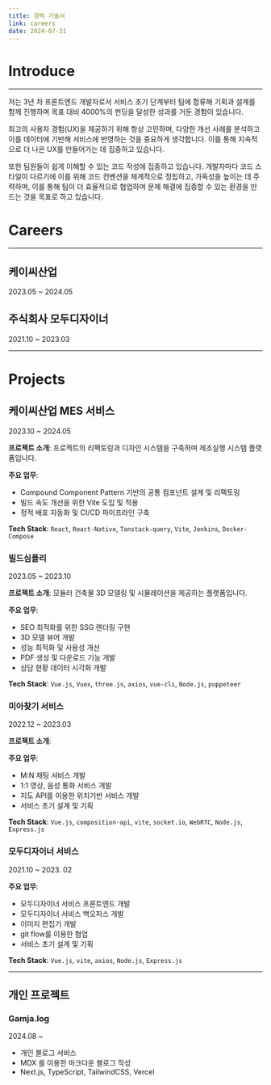 ```yaml
---
title: 경력 기술서
link: careers
date: 2024-07-31
---
```


# Introduce

----------
저는 3년 차 프론트엔드 개발자로서 서비스 초기 단계부터 팀에 합류해 기획과 설계를 함께 진행하며 목표 대비 4000%의 펀딩을 달성한 성과를 거둔 경험이 있습니다.

최고의 사용자 경험(UX)을 제공하기 위해 항상 고민하며, 다양한 개선 사례를 분석하고 이를 데이터에 기반해 서비스에 반영하는 것을 중요하게 생각합니다. 이를 통해 지속적으로 더 나은 UX를 만들어가는 데 집중하고 있습니다.

또한 팀원들이 쉽게 이해할 수 있는 코드 작성에 집중하고 있습니다. 개발자마다 코드 스타일이 다르기에 이를 위해 코드 컨벤션을 체계적으로 정립하고, 가독성을 높이는 데 주력하며, 이를 통해 팀이 더 효율적으로 협업하며 문제 해결에 집중할 수 있는 환경을 만드는 것을 목표로 하고 있습니다.

# Careers
----------
## 케이씨산업
2023.05 ~ 2024.05


## 주식회사 모두디자이너
2021.10 ~ 2023.03

------------

# Projects

## 케이씨산업 MES 서비스
2023.10 ~ 2024.05

**프로젝트 소개**:
프로젝트의 리팩토링과 디자인 시스템을 구축하며 제조실행 시스템 플랫폼입니다.

**주요 업무**:
- Compound Component Pattern 기반의 공통 컴포넌트 설계 및 리팩토링
- 빌드 속도 개선을 위한 Vite 도입 및 적용
- 정적 배포 자동화 및 CI/CD 파이프라인 구축


**Tech Stack**: ``React``, ``React-Native``, ``Tanstack-query``, ``Vite``, ``Jenkins``, ``Docker-Compose`` <br/>

### 빌드심플리
2023.05 ~ 2023.10

**프로젝트 소개**: 모듈러 건축물 3D 모델링 및 시뮬레이션을 제공하는 플랫폼입니다.

**주요 업무**:
- SEO 최적화를 위한 SSG 렌더링 구현
- 3D 모델 뷰어 개발
- 성능 최적화 및 사용성 개선
- PDF 생성 및 다운로드 기능 개발
- 상담 현황 데이터 시각화 개발

**Tech Stack**: ``Vue.js``, ``Vuex``, ``three.js``, ``axios``, ``vue-cli``, ``Node.js``, ``puppeteer``<br/>

### 미아찾기 서비스
2022.12 ~ 2023.03

**프로젝트 소개**:

**주요 업무**:
- M:N 채팅 서비스 개발
- 1:1 영상, 음성 통화 서비스 개발
- 지도 API를 이용한 위치기반 서비스 개발
- 서비스 초기 설계 및 기획

**Tech Stack**: ``Vue.js``, ``composition-api``, ``vite``, ``socket.io``, ``WebRTC``, ``Node.js``, ``Express.js``<br/>

### 모두디자이너 서비스
2021.10 ~ 2023. 02

**주요 업무**:
- 모두디자이너 서비스 프론트엔드 개발
- 모두디자이너 서비스 백오피스 개발
- 이미지 편집기 개발
- git flow를 이용한 협업
- 서비스 초기 설계 및 기획

**Tech Stack**: ``Vue.js``, ``vite``, ``axios``, ``Node.js``, ``Express.js``<br/>

----------

## 개인 프로젝트

### Gamja.log
2024.08 ~

- 개인 블로그 서비스
- MDX 를 이용한 마크다운 블로그 작성
- Next.js, TypeScript, TailwindCSS, Vercel
